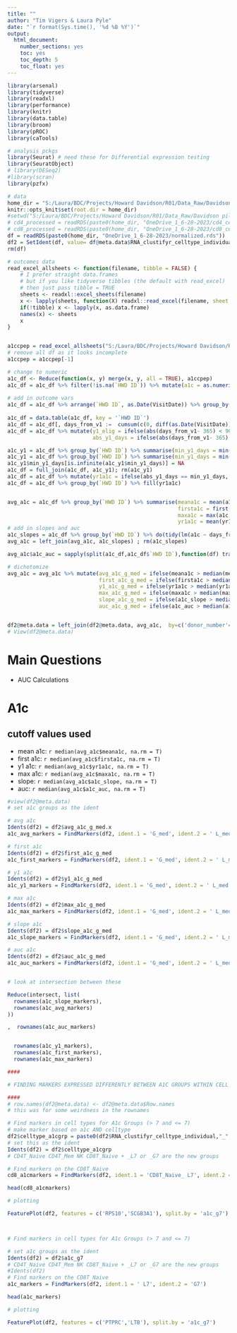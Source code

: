 ---
title: ""
author: "Tim Vigers & Laura Pyle"
date: "`r format(Sys.time(), '%d %B %Y')`"
output:
  html_document:
    number_sections: yes
    toc: yes
    toc_depth: 5
    toc_float: yes
---

```{r setup, include=FALSE}
library(arsenal)
library(tidyverse)
library(readxl)
library(performance)
library(knitr) 
library(data.table)
library(broom)
library(pROC)
library(caTools)

# analysis pckgs
library(Seurat) # need these for Differential expression testing
library(SeuratObject)
# library(DESeq2)
#library(scran)
library(pzfx)

# data
home_dir = "S:/Laura/BDC/Projects/Howard Davidson/R01/Data_Raw/Davidson pilot data/"
knitr::opts_knit$set(root.dir = home_dir)
#setwd("S:/Laura/BDC/Projects/Howard Davidson/R01/Data_Raw/Davidson pilot data/")
# cd4_processed = readRDS(paste0(home_dir, "OneDrive_1_6-28-2023/cd4_cells_processed.rds"))
# cd8_processed = readRDS(paste0(home_dir, "OneDrive_1_6-28-2023/cd8_cells_processed.rds"))
df = readRDS(paste0(home_dir, "OneDrive_1_6-28-2023/normalized.rds"))
df2 = SetIdent(df, value= df@meta.data$RNA_clustifyr_celltype_individual)
rm(df)
```

```{r, include = FALSE}
# outcomes data
read_excel_allsheets <- function(filename, tibble = FALSE) {
    # I prefer straight data.frames
    # but if you like tidyverse tibbles (the default with read_excel)
    # then just pass tibble = TRUE
    sheets <- readxl::excel_sheets(filename)
    x <- lapply(sheets, function(X) readxl::read_excel(filename, sheet = X))
    if(!tibble) x <- lapply(x, as.data.frame)
    names(x) <- sheets
    x
}


a1ccpep = read_excel_allsheets("S:/Laura/BDC/Projects/Howard Davidson/R01/Data_Raw/Davidson pilot data/IDDA1C_Cpep.xlsx")
# remove all df as it looks incomplete
a1ccpep = a1ccpep[-1]

# change to numeric
a1c_df <- Reduce(function(x, y) merge(x, y, all = TRUE), a1ccpep)
a1c_df = a1c_df %>% filter(!is.na(`HWD ID`)) %>% mutate(a1c = as.numeric( case_when(A1c_Value == "NULL" ~ NA,
                                                                        TRUE ~ A1c_Value))) ; rm(a1ccpep)
# add in outcome vars
a1c_df = a1c_df %>% arrange(`HWD ID`, as.Date(VisitDate)) %>% group_by(`HWD ID`) %>% mutate(visit = row_number(),
                                                                                            a1c_g7 = ifelse(a1c > 7, "G7","L7")) # visit num
a1c_df = data.table(a1c_df, key = '`HWD ID`')
a1c_df = a1c_df[, days_from_v1 :=  cumsum(c(0, diff(as.Date(VisitDate)))), by=`HWD ID`]# days from baseline
a1c_df = a1c_df %>% mutate(y1_elig = ifelse(abs(days_from_v1- 365) < 90, 1, 0),
                           abs_y1_days = ifelse(abs(days_from_v1- 365) < 90, abs(days_from_v1- 365), NA))

a1c_y1 = a1c_df %>% group_by(`HWD ID`) %>% summarise(min_y1_days = min(abs_y1_days, na.rm = T))
a1c_y1 = a1c_df %>% group_by(`HWD ID`) %>% summarise(min_y1_days = min(abs_y1_days, na.rm = T))
a1c_y1$min_y1_days[is.infinite(a1c_y1$min_y1_days)] = NA
a1c_df = full_join(a1c_df, a1c_y1); rm(a1c_y1)
a1c_df = a1c_df %>% mutate(yr1a1c = ifelse(abs_y1_days == min_y1_days, a1c, NA))
a1c_df = a1c_df %>% group_by(`HWD ID`) %>% fill(yr1a1c)


avg_a1c = a1c_df %>% group_by(`HWD ID`) %>% summarise(meana1c = mean(a1c, na.rm = T),
                                                      firsta1c = first(a1c, na_rm = T),
                                                      maxa1c = max(a1c, na.rm=T),
                                                      yr1a1c = mean(yr1a1c, na.rm = T)) %>% mutate(id = `HWD ID`)
# add in slopes and auc
a1c_slopes = a1c_df %>% group_by(`HWD ID`) %>% do(tidy(lm(a1c ~ days_from_v1, data = .))) %>% filter(term == "days_from_v1") %>% select(`HWD ID`, estimate) %>% rename(a1c_slope = estimate)
avg_a1c = left_join(avg_a1c, a1c_slopes) ; rm(a1c_slopes)

avg_a1c$a1c_auc = sapply(split(a1c_df,a1c_df$`HWD ID`),function(df) trapz(df$days_from_v1,df$a1c))

# dichotomize
avg_a1c = avg_a1c %>% mutate(avg_a1c_g_med = ifelse(meana1c > median(meana1c,na.rm = T), "G_med", " L_med"),
                             first_a1c_g_med = ifelse(firsta1c > median(firsta1c,na.rm = T), "G_med", " L_med"),
                             y1_a1c_g_med = ifelse(yr1a1c > median(yr1a1c,na.rm = T), "G_med", " L_med"),
                             max_a1c_g_med = ifelse(maxa1c > median(maxa1c,na.rm = T), "G_med", " L_med"),
                             slope_a1c_g_med = ifelse(a1c_slope > median(a1c_slope,na.rm = T), "G_med", " L_med"),
                             auc_a1c_g_med = ifelse(a1c_auc > median(a1c_auc,na.rm = T), "G_med", " L_med"))


df2@meta.data = left_join(df2@meta.data, avg_a1c,  by=c('donor_number'='id'))
# View(df2@meta.data)
```

# Main Questions

- AUC Calculations

# A1c

## cutoff values used

-   mean a1c: `r median(avg_a1c$meana1c, na.rm = T)`
-   first a1c: `r median(avg_a1c$firsta1c, na.rm = T)`
-   y1 a1c: `r median(avg_a1c$yr1a1c, na.rm = T)`
-   max a1c: `r median(avg_a1c$maxa1c, na.rm = T)`
-   slope: `r median(avg_a1c$a1c_slope, na.rm = T)`
-   auc: `r median(avg_a1c$a1c_auc, na.rm = T)`


```{r a1c Findmarkers}
#view(df2@meta.data)
# set a1c groups as the ident

# avg a1c
Idents(df2) = df2$avg_a1c_g_med.x
a1c_avg_markers = FindMarkers(df2, ident.1 = 'G_med', ident.2 = ' L_med')

# first a1c
Idents(df2) = df2$first_a1c_g_med
a1c_first_markers = FindMarkers(df2, ident.1 = 'G_med', ident.2 = ' L_med')

# y1 a1c
Idents(df2) = df2$y1_a1c_g_med
a1c_y1_markers = FindMarkers(df2, ident.1 = 'G_med', ident.2 = ' L_med')

# max a1c
Idents(df2) = df2$max_a1c_g_med
a1c_max_markers = FindMarkers(df2, ident.1 = 'G_med', ident.2 = ' L_med')

# slope a1c
Idents(df2) = df2$slope_a1c_g_med
a1c_slope_markers = FindMarkers(df2, ident.1 = 'G_med', ident.2 = ' L_med')

# auc a1c
Idents(df2) = df2$auc_a1c_g_med
a1c_auc_markers = FindMarkers(df2, ident.1 = 'G_med', ident.2 = ' L_med')


# look at intersection between these

Reduce(intersect, list(
  rownames(a1c_slope_markers),
  rownames(a1c_avg_markers)
))

,  rownames(a1c_auc_markers)


  rownames(a1c_y1_markers),
  rownames(a1c_first_markers),
  rownames(a1c_max_markers)


```

```{r, include=FALSE, eval = FALSE}
####

# FINDING MARKERS EXPRESSED DIFFERENTLY BETWEEN A1C GROUPS WITHIN CELL TYPES

####
# row.names(df2@meta.data) <- df2@meta.data$Row.names
# this was for some weirdness in the rownames

# Find markers in cell types for A1c Groups (> 7 and <= 7)
# make marker based on a1c AND celltype
df2$celltype_a1cgrp = paste0(df2$RNA_clustifyr_celltype_individual,"_",df2$a1c_g7)
# set this as the ident
Idents(df2) = df2$celltype_a1cgrp
# CD4T_Naive CD4T_Mem NK CD8T_Naive + _L7 or _G7 are the new groups

# Find markers on the CD8T_Naive
cd8_a1cmarkers = FindMarkers(df2, ident.1 = 'CD8T_Naive_ L7', ident.2 = 'CD8T_Naive_G7')

head(cd8_a1cmarkers)

# plotting

FeaturePlot(df2, features = c('RPS10','SCGB3A1'), split.by = 'a1c_g7')



# Find markers in cell types for A1c Groups (> 7 and <= 7)

# set a1c groups as the ident
Idents(df2) = df2$a1c_g7
# CD4T_Naive CD4T_Mem NK CD8T_Naive + _L7 or _G7 are the new groups
#Idents(df2)
# Find markers on the CD8T_Naive
a1c_markers = FindMarkers(df2, ident.1 = ' L7', ident.2 = 'G7')

head(a1c_markers)

# plotting

FeaturePlot(df2, features = c('PTPRC','LTB'), split.by = 'a1c_g7')
```
